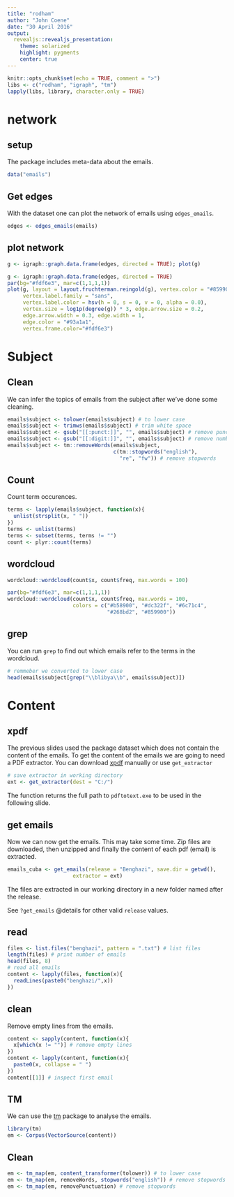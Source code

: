 ---
title: "rodham"
author: "John Coene"
date: "30 April 2016"
output:
  revealjs::revealjs_presentation:
    theme: solarized
    highlight: pygments
    center: true
---

```{r setup, include=FALSE}
knitr::opts_chunk$set(echo = TRUE, comment = ">")
libs <- c("rodham", "igraph", "tm")
lapply(libs, library, character.only = TRUE)
```

# network

## setup

The package includes meta-data about the emails.

```{r}
data("emails")
```

## Get edges

With the dataset one can plot the network of emails using `edges_emails`.

```{r}
edges <- edges_emails(emails)
```

## plot network

```{r, eval=FALSE}
g <- igraph::graph.data.frame(edges, directed = TRUE); plot(g)
```

```{r, eval=TRUE, echo=FALSE, fig.height=5}
g <- igraph::graph.data.frame(edges, directed = TRUE)
par(bg="#fdf6e3", mar=c(1,1,1,1))
plot(g, layout = layout.fruchterman.reingold(g), vertex.color = "#859900",
     vertex.label.family = "sans",
     vertex.label.color = hsv(h = 0, s = 0, v = 0, alpha = 0.0), 
     vertex.size = log1p(degree(g)) * 3, edge.arrow.size = 0.2, 
     edge.arrow.width = 0.3, edge.width = 1,
     edge.color = "#93a1a1",
     vertex.frame.color="#fdf6e3")
```

# Subject

## Clean

We can infer the topics of emails from the subject after we've done some cleaning.

```{r}
emails$subject <- tolower(emails$subject) # to lower case
emails$subject <- trimws(emails$subject) # trim white space
emails$subject <- gsub("[[:punct:]]", "", emails$subject) # remove punctation
emails$subject <- gsub("[[:digit:]]", "", emails$subject) # remove numbers
emails$subject <- tm::removeWords(emails$subject, 
                                  c(tm::stopwords("english"),
                                    "re", "fw")) # remove stopwords  
```

## Count

Count term occurences.

```{r}
terms <- lapply(emails$subject, function(x){ 
  unlist(strsplit(x, " "))
})
terms <- unlist(terms)
terms <- subset(terms, terms != "")
count <- plyr::count(terms)
```

## wordcloud

```{r, eval=FALSE}
wordcloud::wordcloud(count$x, count$freq, max.words = 100)
```

```{r, echo=FALSE, fig.height=5}
par(bg="#fdf6e3", mar=c(1,1,1,1))
wordcloud::wordcloud(count$x, count$freq, max.words = 100, 
                     colors = c("#b58900", "#dc322f", "#6c71c4",
                                "#268bd2", "#859900"))
```

## grep

You can run `grep` to find out which emails refer to the terms in the wordcloud.

```{r}
# remmeber we converted to lower case
head(emails$subject[grep("\\blibya\\b", emails$subject)])
```

# Content

## xpdf

The previous slides used the package dataset which does not contain the content of the emails. To get the content of the emails we are going to need a PDF extractor. You can download [xpdf](www.foolabs.com/xpdf/download.html) manually or use `get_extractor`

```{r, eval=FALSE}
# save extractor in working directory
ext <- get_extractor(dest = "C:/")
```

The function returns the full path to `pdftotext.exe` to be used in the following slide.

## get emails

Now we can now get the emails. This may take some time. Zip files are downloaded, then unzipped and finally the content of each pdf (email) is extracted.

```{r, eval=FALSE}
emails_cuba <- get_emails(release = "Benghazi", save.dir = getwd(),
                     extractor = ext)
```

The files are extracted in our working directory in a new folder named after the release.

See `?get_emails` @details for other valid `release` values.

## read

```{r}
files <- list.files("benghazi", pattern = ".txt") # list files
length(files) # print number of emails
head(files, 8)
# read all emails
content <- lapply(files, function(x){
  readLines(paste0("benghazi/",x))
})
```

## clean

Remove empty lines from the emails.

```{r}
content <- sapply(content, function(x){
  x[which(x != "")] # remove empty lines
})
content <- lapply(content, function(x){
  paste0(x, collapse = " ")
})
content[[1]] # inspect first email
```

## TM

We can use the [tm](https://cran.r-project.org/web/packages/tm/index.html) package to analyse the emails.

```{r, eval=FALSE}
library(tm)
em <- Corpus(VectorSource(content))
```

## Clean

```{r}
em <- tm_map(em, content_transformer(tolower)) # to lower case
em <- tm_map(em, removeWords, stopwords("english")) # remove stopwords
em <- tm_map(em, removePunctuation) # remove stopwords
```

